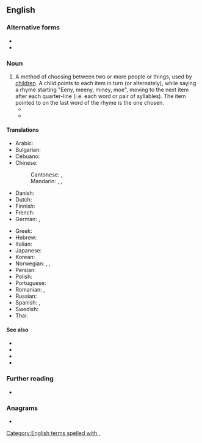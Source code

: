 ==English==
{{wikipedia}}

===Alternative forms===
* {{l|en|eeni meeni mina mo}}
* {{l|en|eeny-meeny-miney-mo}}

===Noun===
{{en-noun|-}}

# A method of choosing between two or more people or things, used by [[children]]. A child points to each item in turn (or alternately), while saying a rhyme starting "Eeny, meeny, miney, moe", moving to the next item after each quarter-line (i.e. each word or pair of syllables). The item pointed to on the last word of the rhyme is the one chosen.
#* {{quote-book|en|year=1959|author=John Knowles|authorlink=John Knowles|title={{w|A Separate Peace}}|chapter=3|passage=“...As for this thing”, ... he held up the shuttlecock, contaminated, in his outstretched right [hand], “this idiot tickler, the only thing it's good for is '''eeny-meeny-miney-mo'''”.}}
#* {{quote-book|en|year=1985|author=Lawrence Durrell|authorlink=Lawrence Durrell|title=Quinx|publisher=Faber & Faber; (''Avignon Quintet'')|year_published=2004|page=1252|passage=“Well”, said Lord Galen in some dismay, “I suppose we shall have to cast lots or play at '''Eeni Meeni Mina Mo'''?”}}

====Translations====
{{trans-top|similar children's counting-out games in other languages}}<!--do not translate "eeny, meeny, miny, moe" literally - put an equivalent children's counting-out game in the other language -->
* Arabic: {{t|ar|حكرة بكرة}}
* Bulgarian: {{t|bg|а́ла ба́ла ни́ца ту́рска пани́ца, ой ги́ди Ва́нчо наш капита́нчо}}
* Cebuano: {{t|ceb|butikaw, butikaw, ikaw}}
* Chinese:
*: Cantonese: {{t|yue|點指兵兵}}, {{t|yue|点指兵兵|tr=dim2 zi2 bing1 bing1}}
*: Mandarin: {{t|cmn|一二三四五，上山打老虎|tr=yī èr sān sì wǔ, shàngshān dǎ lǎohǔ|sc=Hani|lit=12345, climb a mountain and beat a tiger}}, {{t|cmn|你拍一，我拍一，一隻小貓坐飛機|sc=Hani}}, {{t|cmn|你拍一，我拍一，一只小猫坐飞机|tr=nǐ pāiyī, wǒ pāiyī, yī zhī xiǎomāo zuò fēijī|sc=Hani|lit=You clap, I clap, a kitten boards a plane}}
* Danish: {{t|da|ælle bælle mig fortælle}}
* Dutch: {{t|nl|iene miene mutte}}
* Finnish: {{t|fi|entten-tentten-teelika-mentten}}
* French: {{t+|fr|ams tram gram}}
* German: {{t|de|ene mene miste}}, {{t|de|ene mene mu}}
{{trans-mid}}
* Greek: {{t|el|α μπε μπα μπλομ του κίθε μπλομ}}
* Hebrew: {{t|he|אן דן דינו}}
* Italian: {{t|it|Igne migne magna mo}}
* Japanese: {{t|ja|どちらにしようかな|tr=dochira ni shiyō kana}}
* Korean: {{t-needed|ko}}
* Norwegian: {{t|no|elle melle}}, {{t|no|elle melle deg fortelle}}, {{t|no|akka bakka bonka rakka}}
* Persian: {{t|fa|آن مان نواران}}
* Polish: {{t|pl|entliczek pentliczek czerwony stoliczek na kogo wypadnie na tego bec}}
* Portuguese: {{t|pt|uni-duni-tê|m}}
* Romanian: {{t|ro|an-tan-te}}, {{t|ro|ala-bala portocala}}
* Russian: {{t|ru|э́ни бе́ни ре́с, кви́нтер фи́нтер же́с, э́ни бе́ни ря́ба, кви́нтер фи́нтер жа́ба}}
* Spanish: {{qualifier|Colombia}} {{t|es|detín, marín, dedó, pingüé}}, {{qualifier|Spain}} {{t|es|una, dole, tele, catole}}
* Swedish: {{t|sv|ole, dole, doff}}
* Thai: {{t-needed|th}}
{{trans-bottom}}

====See also====
* {{l|en|ip dip}}
* {{l|en|tinker, tailor}}
* {{l|en|duck, duck, goose}}
* {{l|en|nievie-nievie-nick-nack}}

===Further reading===
* {{pedia}}

===Anagrams===
* {{anagrams|en|a=eeeeeimmmnnnoyyy|eeny-meeny-miney-mo}}

[[Category:English terms spelled with ,]]
